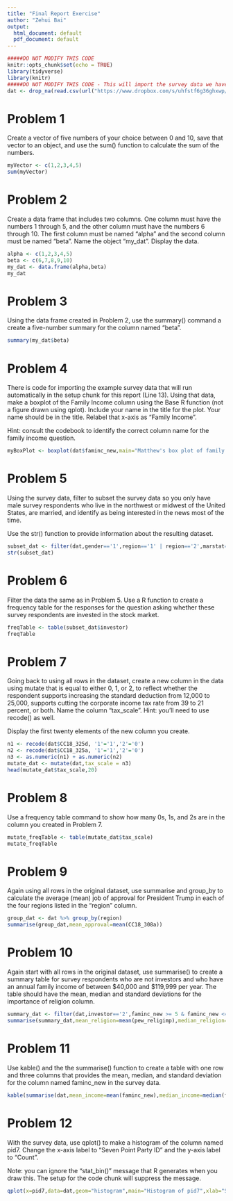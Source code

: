 ```yaml
---
title: "Final Report Exercise"
author: "Zehui Bai"
output:
  html_document: default
  pdf_document: default
---
```


```r
#####DO NOT MODIFY THIS CODE
knitr::opts_chunk$set(echo = TRUE)
library(tidyverse)
library(knitr)
#####DO NOT MODIFY THIS CODE - This will import the survey data we have been working with in this course.
dat <- drop_na(read.csv(url("https://www.dropbox.com/s/uhfstf6g36ghxwp/cces_sample_coursera.csv?raw=1")))
```

# Problem 1 

Create a vector of five numbers of your choice between 0 and 10, save that vector to an object, and use the sum() function to calculate the sum of the numbers.

```r
myVector <- c(1,2,3,4,5)
sum(myVector)
```

# Problem 2

Create a data frame that includes two columns. One column must have the numbers 1 through 5, and the other column must have the numbers 6 through 10. The first column must be named "alpha" and the second column must be named "beta". Name the object "my_dat". Display the data.

```r
alpha <- c(1,2,3,4,5)
beta <- c(6,7,8,9,10)
my_dat <- data.frame(alpha,beta)
my_dat
```

# Problem 3 

Using the data frame created in Problem 2, use the summary() command a create a five-number summary for the column named "beta".

```r
summary(my_dat$beta)
```

# Problem 4

There is code for importing the example survey data that will run automatically in the setup chunk for this report (Line 13). Using that data, make a boxplot of the Family Income column using the Base R function (not a figure drawn using qplot). Include your name in the title for the plot. Your name should be in the title. Relabel that x-axis as "Family Income".

Hint: consult the codebook to identify the correct column name for the family income question.

```r
myBoxPlot <- boxplot(dat$faminc_new,main="Matthew's box plot of family income", xlab = "Family Income")
```

# Problem 5

Using the survey data, filter to subset the survey data so you only have male survey respondents who live in the northwest or midwest of the United States, are married, and identify as being interested in the news most of the time. 

Use the str() function to provide information about the resulting dataset.
 
```r
subset_dat <- filter(dat,gender=='1',region=='1' | region=='2',marstat=='1',newsint=='1')
str(subset_dat)
```

# Problem 6

Filter the data the same as in Problem 5. Use a R function to create a frequency table for the responses for the question asking whether these survey respondents are invested in the stock market. 

```r
freqTable <- table(subset_dat$investor)
freqTable
``` 

# Problem 7

Going back to using all rows in the dataset, create a new column in the data using mutate that is equal to either 0, 1, or 2, to reflect whether the respondent supports increasing the standard deduction from 12,000 to 25,000, supports cutting the corporate income tax rate from 39 to 21 percent, or both. Name the column "tax_scale". Hint: you'll need to use recode() as well.

Display the first twenty elements of the new column you create.

```r
n1 <- recode(dat$CC18_325d, '1'='1','2'='0')
n2 <- recode(dat$CC18_325a, '1'='1','2'='0')
n3 <- as.numeric(n1) + as.numeric(n2)
mutate_dat <- mutate(dat,tax_scale = n3)
head(mutate_dat$tax_scale,20)
```

# Problem 8

Use a frequency table command to show how many 0s, 1s, and 2s are in the column you created in Problem 7.

```r
mutate_freqTable <- table(mutate_dat$tax_scale)
mutate_freqTable
```

# Problem 9

Again using all rows in the original dataset, use summarise and group_by to calculate the average (mean) job of approval for President Trump in each of the four regions listed in the "region" column.

```r
group_dat <- dat %>% group_by(region)
summarise(group_dat,mean_approval=mean(CC18_308a))
```
 
# Problem 10

Again start with all rows in the original dataset, use summarise() to create a summary table for survey respondents who  are not investors and who have an annual family income of between $40,000 and $119,999 per year. The table should have the mean, median and standard deviations for the importance of religion column.

```r
summary_dat <- filter(dat,investor=='2',faminc_new >= 5 & faminc_new <= 10)
summarise(summary_dat,mean_religion=mean(pew_religimp),median_religion=median(pew_religimp),sd_religion=sd(pew_religimp))
```

# Problem 11

Use kable() and the the summarise() function to create a table with one row and three columns that provides the mean, median, and standard deviation for the column named faminc_new in the survey data.

```r
kable(summarise(dat,mean_income=mean(faminc_new),median_income=median(faminc_new),sd_income=sd(faminc_new)))
```

# Problem 12

With the survey data, use qplot() to make a histogram of the column named pid7. Change the x-axis label to "Seven Point Party ID" and the y-axis label to "Count".

Note: you can ignore the "stat_bin()" message that R generates when you draw this. The setup for the code chunk will suppress the message.

```r
qplot(x=pid7,data=dat,geom="histogram",main="Histogram of pid7",xlab="Seven Point Party ID",ylab="Count")
```